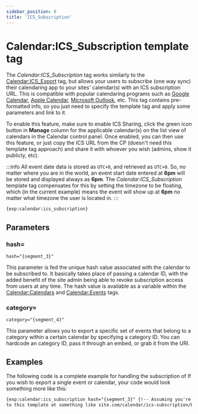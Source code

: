 ```yaml
---
sidebar_position: 8
title: 'ICS_Subscription'
---
```


# Calendar:ICS_Subscription template tag

The _Calendar:ICS_Subscription_ tag works similarly to the [Calendar:ICS_Export](./ics-export.mdx) tag, but allows your users to subscribe (one way sync) their calendaring app to your sites' calendar(s) with an ICS subscription URL. This is compatible with popular calendaring programs such as [Google Calendar](https://calendar.google.com), [Apple Calendar](https://support.apple.com/guide/calendar/welcome/mac), [Microsoft Outlook](https://www.microsoft.com/microsoft-365/outlook/email-and-calendar-software-microsoft-outlook), etc. This tag contains pre-formatted info, so you just need to specify the template tag and apply some parameters and link to it.

To enable this feature, make sure to enable ICS Sharing, click the green icon button in **Manage** column for the applicable calendar(s) on the list view of calendars in the Calendar control panel. Once enabled, you can then use this feature, or just copy the ICS URL from the CP (doesn't need this template tag approach) and share it with whoever you wish (admins, show it publicly, etc).

:::info
All event date data is stored as `UTC+0`, and retrieved as `UTC+0`. So, no matter where you are in the world, an event start date entered at **6pm** will be stored and displayed always as **6pm**. The _Calendar:ICS_Subscription_ template tag compensates for this by setting the timezone to be floating, which (in the current example) means the event will show up at **6pm** no matter what timezone the user is located in.
:::

```html showLineNumbers
{exp:calendar:ics_subscription}
```

## Parameters

### hash=

`hash="{segment_3}"`

This parameter is fed the unique hash value associated with the calendar to be subscribed to. It basically takes place of passing a calendar ID, with the added benefit of the site admin being able to revoke subscription access from users at any time. The hash value is available as a variable within the [Calendar:Calendars](../templating/calendars.mdx#calendar_ics_hash) and [Calendar:Events](../templating/events.mdx#calendar-ics-hash) tags.

### category=

`category="{segment_4}"`

This parameter allows you to export a specific set of events that belong to a category within a certain calendar by specifying a category ID. You can hardcode an category ID, pass it through an embed, or grab it from the URI.

## Examples

The following code is a complete example for handling the subscription of If you wish to export a single event or calendar, your code would look something more like this:

```html showLineNumbers
{exp:calendar:ics_subscription hash="{segment_3}" {!-- Assuming you're linking
to this template at something like site.com/calendar/ics-subscription/HASH --} }
```
